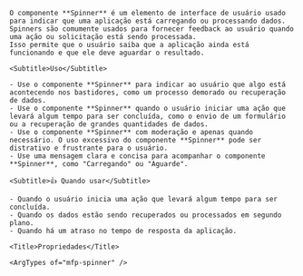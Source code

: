 
<div className="mfp-doc__wrapper" data-theme="light">
  <div className="mfp-doc__container" >
    <Title>Spinner</Title>

    O componente **Spinner** é um elemento de interface de usuário usado para indicar que uma aplicação está carregando ou processando dados.
    Spinners são comumente usados para fornecer feedback ao usuário quando uma ação ou solicitação está sendo processada.
    Isso permite que o usuário saiba que a aplicação ainda está funcionando e que ele deve aguardar o resultado.

    <Subtitle>Uso</Subtitle>

    - Use o componente **Spinner** para indicar ao usuário que algo está acontecendo nos bastidores, como um processo demorado ou recuperação de dados.
    - Use o componente **Spinner** quando o usuário iniciar uma ação que levará algum tempo para ser concluída, como o envio de um formulário ou a recuperação de grandes quantidades de dados.
    - Use o componente **Spinner** com moderação e apenas quando necessário. O uso excessivo do componente **Spinner** pode ser distrativo e frustrante para o usuário.
    - Use uma mensagem clara e concisa para acompanhar o componente **Spinner**, como "Carregando" ou "Aguarde".

    <Subtitle>👍 Quando usar</Subtitle>

    - Quando o usuário inicia uma ação que levará algum tempo para ser concluída.
    - Quando os dados estão sendo recuperados ou processados em segundo plano.
    - Quando há um atraso no tempo de resposta da aplicação.

    <Title>Propriedades</Title>

    <ArgTypes of="mfp-spinner" />
  </div>
</div>
